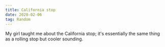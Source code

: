```yaml
---
title: California stop
date: 2020-02-06
tag: Random
---
```



My girl taught me about the California stop; it's essentially the same thing as a rolling stop but cooler sounding.
